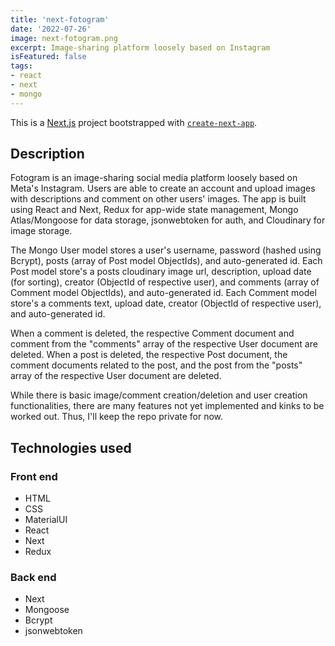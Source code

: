 ```yaml
---
title: 'next-fotogram'
date: '2022-07-26'
image: next-fotogram.png
excerpt: Image-sharing platform loosely based on Instagram
isFeatured: false
tags:
- react
- next
- mongo
---
```


This is a [Next.js](https://nextjs.org/) project bootstrapped with [`create-next-app`](https://github.com/vercel/next.js/tree/canary/packages/create-next-app).

## Description

Fotogram is an image-sharing social media platform loosely based on Meta's Instagram. Users are able to create an account and upload images with descriptions and comment on other users' images. The app is built using React and Next, Redux for app-wide state management, Mongo Atlas/Mongoose for data storage, jsonwebtoken for auth, and Cloudinary for image storage.

The Mongo User model stores a user's username, password (hashed using Bcrypt), posts (array of Post model ObjectIds), and auto-generated id. Each Post model store's a posts cloudinary image url, description, upload date (for sorting), creator (ObjectId of respective user), and comments (array of Comment model ObjectIds), and auto-generated id. Each Comment model store's a comments text, upload date, creator (ObjectId of respective user), and auto-generated id.

When a comment is deleted, the respective Comment document and comment from the "comments" array of the respective User document are deleted. When a post is deleted, the respective Post document, the comment documents related to the post, and the post from the "posts" array of the respective User document are deleted.

While there is basic image/comment creation/deletion and user creation functionalities, there are many features not yet implemented and kinks to be worked out. Thus, I'll keep the repo private for now.

## Technologies used

### Front end
- HTML
- CSS
- MaterialUI
- React
- Next
- Redux

### Back end
- Next
- Mongoose
- Bcrypt
- jsonwebtoken